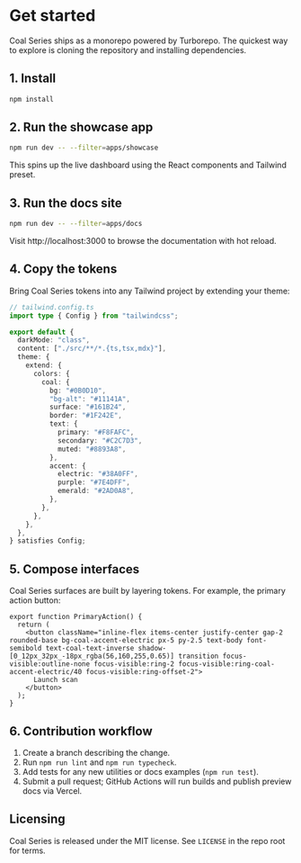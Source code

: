 # Get started

Coal Series ships as a monorepo powered by Turborepo. The quickest way to explore is cloning the repository and installing dependencies.

## 1. Install

```bash
npm install
```

## 2. Run the showcase app

```bash
npm run dev -- --filter=apps/showcase
```

This spins up the live dashboard using the React components and Tailwind preset.

## 3. Run the docs site

```bash
npm run dev -- --filter=apps/docs
```

Visit http://localhost:3000 to browse the documentation with hot reload.

## 4. Copy the tokens

Bring Coal Series tokens into any Tailwind project by extending your theme:

```ts
// tailwind.config.ts
import type { Config } from "tailwindcss";

export default {
  darkMode: "class",
  content: ["./src/**/*.{ts,tsx,mdx}"],
  theme: {
    extend: {
      colors: {
        coal: {
          bg: "#0B0D10",
          "bg-alt": "#11141A",
          surface: "#161B24",
          border: "#1F242E",
          text: {
            primary: "#F8FAFC",
            secondary: "#C2C7D3",
            muted: "#8893A8",
          },
          accent: {
            electric: "#38A0FF",
            purple: "#7E4DFF",
            emerald: "#2AD0A8",
          },
        },
      },
    },
  },
} satisfies Config;
```

## 5. Compose interfaces

Coal Series surfaces are built by layering tokens. For example, the primary action button:

```tsx
export function PrimaryAction() {
  return (
    <button className="inline-flex items-center justify-center gap-2 rounded-base bg-coal-accent-electric px-5 py-2.5 text-body font-semibold text-coal-text-inverse shadow-[0_12px_32px_-18px_rgba(56,160,255,0.65)] transition focus-visible:outline-none focus-visible:ring-2 focus-visible:ring-coal-accent-electric/40 focus-visible:ring-offset-2">
      Launch scan
    </button>
  );
}
```

## 6. Contribution workflow

1. Create a branch describing the change.
2. Run `npm run lint` and `npm run typecheck`.
3. Add tests for any new utilities or docs examples (`npm run test`).
4. Submit a pull request; GitHub Actions will run builds and publish preview docs via Vercel.

## Licensing

Coal Series is released under the MIT license. See `LICENSE` in the repo root for terms.
